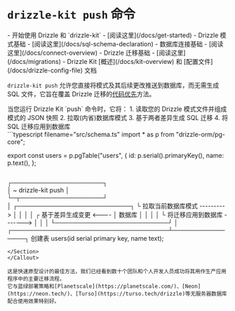 
# `drizzle-kit push` 命令

<Prerequisites>
  - 开始使用 Drizzle 和 `drizzle-kit` - [阅读这里](/docs/get-started)
  - Drizzle 模式基础 - [阅读这里](/docs/sql-schema-declaration) 
  - 数据库连接基础 - [阅读这里](/docs/connect-overview) 
  - Drizzle 迁移基础 - [阅读这里](/docs/migrations) 
  - Drizzle Kit [概述](/docs/kit-overview) 和 [配置文件](/docs/drizzle-config-file) 文档
</Prerequisites>

`drizzle-kit push` 允许您直接将模式及其后续更改推送到数据库，而无需生成 SQL 文件，它旨在覆盖 Drizzle 迁移的[代码优先](/docs/migrations)方法。

<Callout collapsed="底层工作原理？">
当您运行 Drizzle Kit `push` 命令时，它将：
1. 读取您的 Drizzle 模式文件并组成模式的 JSON 快照
2. 拉取(内省)数据库模式
3. 基于两者差异生成 SQL 迁移
4. 将 SQL 迁移应用到数据库

<Section>
```typescript filename="src/schema.ts"
import * as p from "drizzle-orm/pg-core";

export const users = p.pgTable("users", {
  id: p.serial().primaryKey(),
  name: p.text(),
};
```
```
┌─────────────────────┐                  
│ ~ drizzle-kit push  │                  
└─┬───────────────────┘                  
  │                                           ┌──────────────────────────┐
  └ 拉取当前数据库模式 ---------> │                          │
                                              │                          │
  ┌ 基于差异生成变更 <---- │         数据库         │
  │                                           │                          │
  └ 将迁移应用到数据库 -------> │                          │
                                       │      └──────────────────────────┘
                                       │
  ┌────────────────────────────────────┴────────────────┐
   创建表 users(id serial primary key, name text);
```
</Section>
</Callout>

这是快速原型设计的最佳方法，我们已经看到数十个团队和个人开发人员成功将其用作生产应用程序中的主要迁移流程。
它与蓝绿部署策略和[Planetscale](https://planetscale.com/)、[Neon](https://neon.tech/)、[Turso](https://turso.tech/drizzle)等无服务器数据库配合使用效果特别好。
